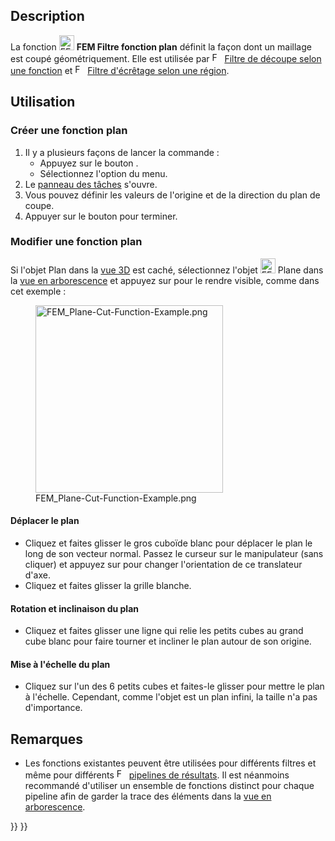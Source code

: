 <languages/>

{{Docnav/fr
|[[FEM_PostFilterCalculator/fr|Champs personnalisés de résultats]]
|[[FEM_PostCreateFunctionSphere/fr|Filtre fonction sphère]]
|[[FEM_Workbench/fr|atelier FEM]]
|IconL=FEM_PostFilterCalculator.svg
|IconR=FEM_PostCreateFunctionSphere.svg
|IconC=Workbench_FEM.svg
}}

{{GuiCommand/fr
|Name=FEM PostCreateFunctionPlane
|Name/fr=FEM Filtre fonction plan
|MenuLocation=Résultats → Fonctions de filtrage → Plan
|Workbenches=[[FEM_Workbench/fr|FEM]]
|SeeAlso=[[FEM_tutorial/fr|FEM Tutoriel]]
}}

==Description==

La fonction [[Image:FEM_PostCreateFunctionPlane.svg|24px]] '''FEM Filtre fonction plan''' définit la façon dont un maillage est coupé géométriquement. Elle est utilisée par [[Image:FEM_PostFilterCutFunction.svg|16px]] [[FEM_PostFilterCutFunction/fr|Filtre de découpe selon une fonction]] et [[Image:FEM_PostFilterClipRegion.svg|16px]] [[FEM_PostFilterClipRegion/fr|Filtre d'écrêtage selon une région]].

<span id="Usage"></span>
==Utilisation==

<span id="Create_a_plane_function"></span>
===Créer une fonction plan===

# Il y a plusieurs façons de lancer la commande :
#* Appuyez sur le bouton {{Button|[[Image:FEM_PostCreateFunctionPlane.svg|16px]] [[FEM_PostCreateFunctionPlane/fr|Plan]]}}.
#* Sélectionnez l'option {{MenuCommand|Résultats → Fonctions de filtrage → [[Image:FEM_PostCreateFunctionPlane.svg|16px]] Plan}} du menu.
# Le [[Task_panel/fr|panneau des tâches]] s'ouvre.
# Vous pouvez définir les valeurs de l'origine et de la direction du plan de coupe.
# Appuyer sur le bouton {{Button|OK}} pour terminer.

<span id="Edit_a_plane_function"></span>
===Modifier une fonction plan===

Si l'objet Plan dans la [[3D_view/fr|vue 3D]] est caché, sélectionnez l'objet [[Image:FEM_PostCreateFunctionPlane.svg|24px]] Plane dans la [[Tree_view/fr|vue en arborescence]] et appuyez sur {{KEY|Espace}} pour le rendre visible, comme dans cet exemple :

[[File:FEM_Plane-Cut-Function-Example.png|300px]]

<span id="Move_the_plane"></span>
====Déplacer le plan ====

* Cliquez et faites glisser le gros cuboïde blanc pour déplacer le plan le long de son vecteur normal. Passez le curseur sur le manipulateur (sans cliquer) et appuyez sur {{KEY|Ctrl}} pour changer l'orientation de ce translateur d'axe.
* Cliquez et faites glisser la grille blanche.

<span id="Rotate_and_tilt_the_plane"></span>
====Rotation et inclinaison du plan====

* Cliquez et faites glisser une ligne qui relie les petits cubes au grand cube blanc pour faire tourner et incliner le plan autour de son origine.

<span id="Scale_the_plane"></span>
====Mise à l'échelle du plan====

* Cliquez sur l'un des 6 petits cubes et faites-le glisser pour mettre le plan à l'échelle. Cependant, comme l'objet est un plan infini, la taille n'a pas d'importance.

<span id="Notes"></span>
==Remarques==

* Les fonctions existantes peuvent être utilisées pour différents filtres et même pour différents [[Image:FEM_PostPipelineFromResult.svg|16px]] [[FEM_PostPipelineFromResult/fr|pipelines de résultats]]. Il est néanmoins recommandé d'utiliser un ensemble de fonctions distinct pour chaque pipeline afin de garder la trace des éléments dans la [[Tree_view/fr|vue en arborescence]].


{{Docnav/fr
|[[FEM_PostFilterCalculator/fr|Champs personnalisés de résultats]]
|[[FEM_PostCreateFunctionSphere/fr|Filtre fonction sphère]]
|[[FEM_Workbench/fr|atelier FEM]]
|IconL=FEM_PostFilterCalculator.svg
|IconR=FEM_PostCreateFunctionSphere.svg
|IconC=Workbench_FEM.svg
}}

{{FEM Tools navi{{#translation:}}}}
{{Userdocnavi{{#translation:}}}}